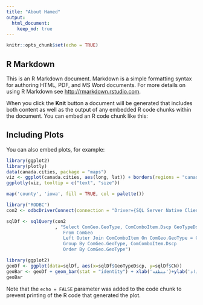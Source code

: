```yaml
---
title: "About Hamed"
output: 
  html_document:
    keep_md: true
---
```


```r
knitr::opts_chunk$set(echo = TRUE)
```

## R Markdown

This is an R Markdown document. Markdown is a simple formatting syntax for authoring HTML, PDF, and MS Word documents. For more details on using R Markdown see <http://rmarkdown.rstudio.com>.

When you click the **Knit** button a document will be generated that includes both content as well as the output of any embedded R code chunks within the document. You can embed an R code chunk like this:


## Including Plots

You can also embed plots, for example:

```r
library(ggplot2)
library(plotly)
data(canada.cities, package = "maps")
viz <- ggplot(canada.cities, aes(long, lat)) + borders(regions = "canada") + coord_equal() + geom_point(aes(text = name, size = pop), colour = "red", alpha = 1/2)
ggplotly(viz, tooltip = c("text", "size"))

map('county', 'iowa', fill = TRUE, col = palette())

library("RODBC")
con2 <- odbcDriverConnect(connection = "Driver={SQL Server Native Client 11.0};server= 94.232.174.3, 1436;database=ShopingSales;UID=WebLogin;PWD=Ramezan@$#hamed20me")

sqlDf <- sqlQuery(con2
                  , "Select ComGeo.GeoType, ComComboItem.Dscp GeoTypeDscp, Count(*) as CN 
                     From ComGeo 
                     Left Outer Join ComComboItem On ComGeo.GeoType = ComComboItem.ItemIndex and ComComboItem.FieldName='GeoType'
                     Group By ComGeo.GeoType, ComComboItem.Dscp
                     Order By ComGeo.GeoType")

library(ggplot2)
geoDf <- ggplot(data=sqlDf, aes(x=sqlDf$GeoTypeDscp, y=sqlDf$CN))                        
geoBar <- geoDf + geom_bar(stat = "identity") + xlab('منطقه')+ylab('تعداد')
geoBar

```

Note that the `echo = FALSE` parameter was added to the code chunk to prevent printing of the R code that generated the plot.
